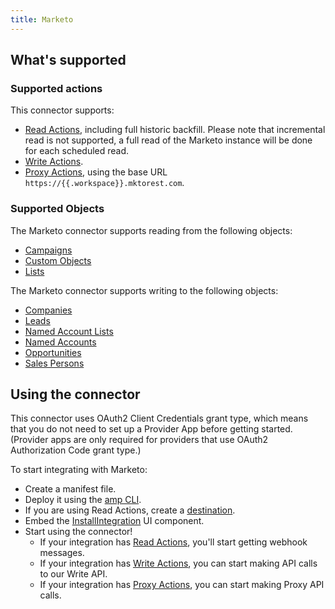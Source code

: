 ```yaml
---
title: Marketo
---
```

## What's supported

### Supported actions

This connector supports:
- [Read Actions](/read-actions), including full historic backfill. Please note that incremental read is not supported, a full read of the Marketo instance will be done for each scheduled read.
- [Write Actions](/write-actions).
- [Proxy Actions](/proxy-actions), using the base URL `https://{{.workspace}}.mktorest.com`.

### Supported Objects
The Marketo connector supports reading from the following objects:

- [Campaigns](https://developer.adobe.com/marketo-apis/api/mapi/#tag/Campaigns)
- [Custom Objects](https://developer.adobe.com/marketo-apis/api/mapi/#tag/Custom-Objects)
- [Lists](https://developer.adobe.com/marketo-apis/api/mapi/#tag/Static-Lists)

The Marketo connector supports writing to the following objects:

- [Companies](https://developer.adobe.com/marketo-apis/api/mapi/#tag/Companies)
- [Leads](https://developer.adobe.com/marketo-apis/api/mapi/#tag/Leads)
- [Named Account Lists](https://developer.adobe.com/marketo-apis/api/mapi/#tag/Named-Account-Lists)
- [Named Accounts](https://developer.adobe.com/marketo-apis/api/mapi/#tag/Named-Accounts)
- [Opportunities](https://developer.adobe.com/marketo-apis/api/mapi/#tag/Opportunities)
- [Sales Persons](https://developer.adobe.com/marketo-apis/api/mapi/#tag/Sales-Persons)

## Using the connector

This connector uses OAuth2 Client Credentials grant type, which means that you do not need to set up a Provider App before getting started. (Provider apps are only required for providers that use OAuth2 Authorization Code grant type.)


To start integrating with Marketo:
- Create a manifest file.
- Deploy it using the [amp CLI](/cli/overview).
- If you are using Read Actions, create a [destination](/destinations).
- Embed the [InstallIntegration](/embeddable-ui-components#install-integration) UI component.
- Start using the connector!
   - If your integration has [Read Actions](/read-actions), you'll start getting webhook messages.
   - If your integration has [Write Actions](/write-actions), you can start making API calls to our Write API.
   - If your integration has [Proxy Actions](/proxy-actions), you can start making Proxy API calls.
